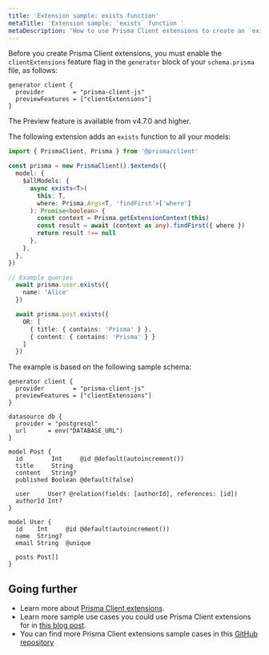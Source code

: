 ```yaml
---
title: 'Extension sample: exists function'
metaTitle: 'Extension sample: `exists` function '
metaDescription: 'How to use Prisma Client extensions to create an `exists` function.'
---
```


<TopBlock>

Before you create Prisma Client extensions, you must enable the `clientExtensions` feature flag in the `generator` block of your `schema.prisma` file, as follows:

```prisma
generator client {
  provider        = "prisma-client-js"
  previewFeatures = ["clientExtensions"]
}
```

<Admonition type="info">

The Preview feature is available from v4.7.0 and higher.

</Admonition>

The following extension adds an `exists` function to all your models:

```ts
import { PrismaClient, Prisma } from '@prisma/client'

const prisma = new PrismaClient().$extends({
  model: {
    $allModels: {
      async exists<T>(
        this: T,
        where: Prisma.Args<T, 'findFirst'>['where']
      ): Promise<boolean> {
        const context = Prisma.getExtensionContext(this)
        const result = await (context as any).findFirst({ where })
        return result !== null
      },
    },
  },
})

// Example queries
  await prisma.user.exists({
    name: 'Alice'
  })

  await prisma.post.exists({
    OR: [
      { title: { contains: 'Prisma' } },
      { content: { contains: 'Prisma' } }
    ]
  })
```

The example is based on the following sample schema:

```prisma
generator client {
  provider        = "prisma-client-js"
  previewFeatures = ["clientExtensions"]
}

datasource db {
  provider = "postgresql"
  url      = env("DATABASE_URL")
}

model Post {
  id        Int     @id @default(autoincrement())
  title     String
  content   String?
  published Boolean @default(false)

  user     User? @relation(fields: [authorId], references: [id])
  authorId Int?
}

model User {
  id    Int     @id @default(autoincrement())
  name  String?
  email String  @unique

  posts Post[]
}
```

</TopBlock>

## Going further

- Learn more about [Prisma Client extensions](/concepts/components/prisma-client/client-extensions).
- Learn more sample use cases you could use Prisma Client extensions for in [this blog post](https://www.prisma.io/blog/client-extensions-preview-8t3w27xkrxxn).
- You can find more Prisma Client extensions sample cases in this [GitHub repository](https://github.com/prisma/prisma-client-extensions)
